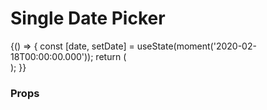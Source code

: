 
<Meta title="Components/DatePicker/SingleDatePicker" component={SingleDatePicker} />

# Single Date Picker
<Preview>
  <Story name="single date picker" height="500px">
    {() => {
     const [date, setDate] = useState(moment('2020-02-18T00:00:00.000'));
      return (
      <div style={{marginTop: '30px'}}>
        <FluidContainer>
          <Row>
            <SingleDatePicker
              dateId="single-date"
              dateTooltip={{ title: 'Start Date' }}
              dateAriaLabel="Select Date"
              date={date}
              numberOfMonths={1}
              validationMessage="The date is incorrect"
              />
            </Row>
          </FluidContainer>
        </div>
      );
    }}
  </Story>
</Preview>

### Props
<Props of={SingleDatePicker} />
